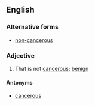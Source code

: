 ==English==

===Alternative forms===
* [[non-cancerous]]

===Adjective===
{{en-adj|-}}

# {{label|en|of a tumour}} That is not [[cancerous]]; [[benign]]

====Antonyms====
* [[cancerous]]
